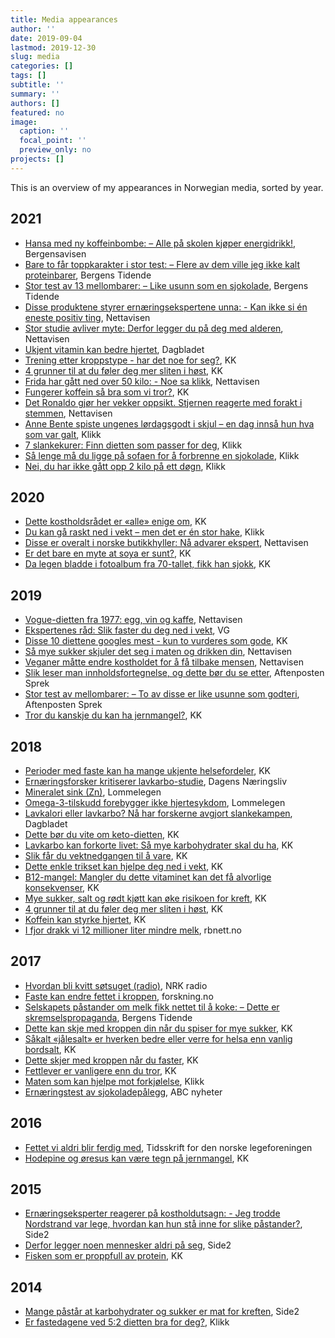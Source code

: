 ```yaml
---
title: Media appearances
author: ''
date: 2019-09-04
lastmod: 2019-12-30
slug: media
categories: []
tags: []
subtitle: ''
summary: ''
authors: []
featured: no
image:
  caption: ''
  focal_point: ''
  preview_only: no
projects: []
---
```


This is an overview of my appearances in Norwegian media, sorted by year. 

## 2021
- [Hansa med ny koffeinbombe: – Alle på skolen kjøper energidrikk!](https://www.ba.no/hansa-med-ny-koffeinbombe-alle-pa-skolen-kjoper-energidrikk/s/5-8-1720067), Bergensavisen
- [Bare to får toppkarakter i stor test: – Flere av dem ville jeg ikke kalt proteinbarer](https://www.bt.no/sprek/i/XqdABo/bare-to-faar-toppkarakter-i-stor-test-flere-av-dem-ville-jeg-ikke-ka), Bergens Tidende
- [Stor test av 13 mellombarer: – Like usunn som en sjokolade](https://www.bt.no/sprek/i/Wjkmzd/stor-test-av-13-mellombarer-like-usunn-som-en-sjokolade), Bergens Tidende
- [Disse produktene styrer ernæringsekspertene unna: - Kan ikke si én eneste positiv ting](https://www.nettavisen.no/mat/ernaring/helse/disse-produktene-styrer-ernaringsekspertene-unna-kan-ikke-si-n-eneste-positiv-ting/f/5-95-297102), Nettavisen
- [Stor studie avliver myte: Derfor legger du på deg med alderen](https://www.nettavisen.no/vektoppgang/forbrenning/kosthold/stor-studie-avliver-myte-derfor-legger-du-pa-deg-med-alderen/s/5-95-280462), Nettavisen
- [Ukjent vitamin kan bedre hjertet](https://www.dagbladet.no/tema/ukjent-vitamin-kan-bedre-hjertet/74097446), Dagbladet
- [Trening etter kroppstype - har det noe for seg?](https://www.kk.no/helse/trening-etter-kroppstype---har-det-noe-for-seg/72481568), KK
- [4 grunner til at du føler deg mer sliten i høst](https://www.kk.no/helse/4-grunner-til-at-du-foler-deg-mer-sliten-i-host/70307650), KK
- [Frida har gått ned over 50 kilo: - Noe sa klikk](https://www.nettavisen.no/ned-i-vekt/kosthold/livsstilsendring/frida-har-gatt-ned-over-50-kilo-noe-sa-klikk/f/5-95-256597), Nettavisen
- [Fungerer koffein så bra som vi tror?](https://www.kk.no/helse/fungerer-koffein-sa-bra-som-vi-tror/74115465), KK
- [Det Ronaldo gjør her vekker oppsikt. Stjernen reagerte med forakt i stemmen](https://www.nettavisen.no/sport/det-ronaldo-gjor-her-vekker-oppsikt-stjernen-reagerte-med-forakt-i-stemmen/s/12-95-3424142045), Nettavisen
- [Anne Bente spiste ungenes lørdagsgodt i skjul – en dag innså hun hva som var galt](https://www.klikk.no/helse/kosthold/slank/sukkeravhengig-tegn-pa-at-du-spiser-for-mye-sukker-7025251), Klikk
- [7 slankekurer: Finn dietten som passer for deg](https://www.klikk.no/helse/kosthold/slank/7-slankekurer-6988355), Klikk
- [Så lenge må du ligge på sofaen for å forbrenne en sjokolade](https://www.klikk.no/helse/kosthold/hvileforbrenning-gar-ned-i-vekt-av-a-ligge-i-ro-6971985), Klikk
- [Nei, du har ikke gått opp 2 kilo på ett døgn](https://www.klikk.no/helse/kosthold/slank/gatt-opp-i-vekt-over-natta-6957066), Klikk


## 2020
- [Dette kostholdsrådet er «alle» enige om](https://www.kk.no/helse/dette-kostholdsradet-er-alle-enige-om/72732080), KK
- [Du kan gå raskt ned i vekt – men det er én stor hake](https://www.klikk.no/helse/kosthold/slik-gar-du-ned-i-vekt-med-keto-dietten-6936242), Klikk
- [Disse er overalt i norske butikkhyller: Nå advarer ekspert](https://www.nettavisen.no/okonomi/disse-er-overalt-i-norske-butikkhyller-na-advarer-ekspert/3423933242.html), Nettavisen
- [Er det bare en myte at soya er sunt?](https://www.kk.no/mat/er-det-bare-en-myte-at-soya-er-sunt/72136070), KK
- [Da legen bladde i fotoalbum fra 70-tallet, fikk han sjokk](https://www.kk.no/helse/da-legen-bladde-i-fotoalbum-fra-70-tallet-fikk-han-sjokk/72108135), KK

## 2019
- [Vogue-dietten fra 1977: egg, vin og kaffe](https://www.nettavisen.no/livsstil/vogue-dietten-fra-1977-egg-vin-og-kaffe/s/12-95-3423858362), Nettavisen
- [Ekspertenes råd: Slik faster du deg ned i vekt](https://www.vg.no/forbruker/helse/i/K3knAX/ekspertenes-raad-slik-faster-du-deg-ned-i-vekt), VG
- [Disse 10 diettene googles mest - kun to vurderes som gode](https://www.kk.no/helse/disse-10-diettene-googles-mest---kun-to-vurderes-som-gode/71690391), KK
- [Så mye sukker skjuler det seg i maten og drikken din](https://www.nettavisen.no/livsstil/sa-mye-sukker-skjuler-det-seg-i-maten-og-drikken-din/3423637124.html), Nettavisen
- [Veganer måtte endre kostholdet for å få tilbake mensen](https://www.nettavisen.no/livsstil/veganer-matte-endre-kostholdet-for-a-fa-tilbake-mensen/3423624288.html), Nettavisen
- [Slik leser man innholdsfortegnelse, og dette bør du se etter](https://www.aftenposten.no/sport/sprek/i/jdO4ae/Slik-leser-man-innholdsfortegnelse_-og-dette-bor-du-se-etter), Aftenposten Sprek
- [Stor test av mellombarer: – To av disse er like usunne som godteri](https://www.adressa.no/100Sport/sprek/Stor-test-av-mellombarer--To-av-disse-er-like-usunne-som-godteri-267242b.html), Aftenposten Sprek
- [Tror du kanskje du kan ha jernmangel?](https://www.kk.no/helse/tror-du-kanskje-du-kan-ha-jernmangel/70743439), KK

## 2018
- [Perioder med faste kan ha mange ukjente helsefordeler](https://www.kk.no/helse/perioder-med-faste-kan-ha-mange-ukjente-helsefordeler/70511206), KK
- [Ernæringsforsker kritiserer lavkarbo-studie](https://www.dn.no/helse/rikshospitalet/helsedirektoratet/lchf/ernaringsforsker-kritiserer-lavkarbo-studie/2-1-479457), Dagens Næringsliv
- [Mineralet sink (Zn)](https://www.lommelegen.no/ernæring/kosthold/artikkel/mineralet-sink-zn/70237097), Lommelegen
- [Omega-3-tilskudd forebygger ikke     hjertesykdom](https://www.lommelegen.no/hjerte-og-kar/artikkel/omega-3-ti lskudd-forebygger-ikke-hjertesykdom/70168284), Lommelegen
- [Lavkalori eller lavkarbo? Nå har forskerne avgjort     slankekampen](https://www.dagbladet.no/mat/lavkalori-eller-lavkarbo-na-ha r-forskerne-avgjort-slankekampen/69566455), Dagbladet
- [Dette bør du vite om     keto-dietten](https://www.kk.no/helse/dette-bor-du-vite-om-keto-dietten/69854226), KK
- [Lavkarbo kan forkorte livet: Så mye karbohydrater skal du     ha](https://www.kk.no/helse/lavkarbo-kan-forkorte-livet-sa-mye-karbohydrater-skal-du-ha/70146850), KK
- [Slik får du vektnedgangen til å     vare](https://www.kk.no/helse/slik-far-du-vektnedgangen-til-a-vare/69970860), KK
- [Dette enkle trikset kan hjelpe deg ned i     vekt](https://www.kk.no/helse/dette-enkle-trikset-kan-hjelpe-deg-ned-i-vekt/69541630), KK
- [B12-mangel: Mangler du dette vitaminet kan det få alvorlige     konsekvenser](https://www.kk.no/helse/mangler-du-dette-vitaminet-kan-det-fa-alvorlige-konsekvenser/70329844), KK
- [Mye sukker, salt og rødt kjøtt kan øke risikoen for     kreft](https://www.kk.no/helse/mye-sukker-salt-og-rodt-kjott-kan-oke-risikoen-for-kreft/69375719), KK
- [4 grunner til at du føler deg mer sliten i     høst](https://www.kk.no/helse/4-grunner-til-at-du-foler-deg-mer-sliten-i- host/70307650), KK
- [Koffein kan styrke hjertet](https://www.kk.no/helse/koffein-kan-styrke-hjertet/69990108), KK
- [I fjor drakk vi 12 millioner liter mindre melk](https://www.rbnett.no/nyheter/2018/02/01/I-fjor-drakk-vi-12-millioner-liter-mindre-melk-16010284.ece), rbnett.no

## 2017
- [Hvordan bli kvitt søtsuget (radio)](https://radio.nrk.no/serie/distriktsprogram-hordaland/DKHO02000217/03-01-2017#t=43m24s), NRK radio
- [Faste kan endre fettet i kroppen](https://forskning.no/slanking-helse-ny/faste-kan-endre-fettet-i-kroppen/314904), forskning.no
- [Selskapets påstander om melk fikk nettet til å koke: – Dette er skremselspropaganda](https://www.bt.no/sprek/i/Xg6AGb/selskapets-paastander-om-melk-fikk-nettet-til-aa-koke-dette-er-skrems), Bergens Tidende
- [Dette kan skje med kroppen din når du spiser for mye sukker](https://www.kk.no/helse/dette-kan-skje-med-kroppen-din-nar-du-spiser-for-mye-sukker/68952691), KK
- [Såkalt «jålesalt» er hverken bedre eller verre for helsa enn vanlig bordsalt](https://www.kk.no/helse/sakalt-jalesalt-er-hverken-bedre-eller-verre-for-helsa-enn-vanlig-bordsalt/67735666), KK
- [Dette skjer med kroppen når du faster](https://www.kk.no/helse/dette-skjer-med-kroppen-nar-du-faster/67978018), KK
- [Fettlever er vanligere enn du tror](https://www.kk.no/helse/fettlever-er-vanligere-enn-du-tror/68221854), KK
- [Maten som kan hjelpe mot forkjølelse](https://www.klikk.no/helse/doktoronline/forkjolelse/mat-mot-forkjolelse-2500894), Klikk
- [Ernæringstest av sjokoladepålegg](https://www.abcnyheter.no/livet/mat-og-drikke/2017/08/15/195324567/ernaeringstest-av-sjokoladepalegg), ABC nyheter
    
## 2016
- [Fettet vi aldri blir ferdig med](https://tidsskriftet.no/2016/07/fra-andre-tidsskrifter/fettet-vi-aldri-blir-ferdig-med), Tidsskrift for den norske legeforeningen
- [Hodepine og øresus kan være tegn på jernmangel](https://www.kk.no/helse/hodepine-og-oresus-kan-vaere-tegn-pa-jernmangel/67746148), KK

## 2015
- [Ernæringseksperter reagerer på kostholdutsagn: - Jeg trodde Nordstrand var lege, hvordan kan hun stå inne for slike påstander?](https://www.side2.no/helse/ernaeringseksperter-reagerer-pa-kostholdutsagn---jeg-trodde-nordstrand-var-lege-hvordan-kan-hun-sta-inne-for-slike-pastander-4534876), Side2
- [Derfor legger noen mennesker aldri på seg](https://www.side2.no/helse/derfor-legger-noen-mennesker-aldri-pa-seg-4558737), Side2
- [Fisken som er proppfull av protein](https://www.kk.no/livstil/fisken-som-er-proppfull-av-protein/67794068), KK
    
## 2014
- [Mange påstår at karbohydrater og sukker er mat for kreften](https://www.side2.no/helse/mange-pastar-at-karbohydrater-og-sukker-er-mat-for-kreften-4472875), Side2
- [Er fastedagene ved 5:2 dietten bra for deg?](https://www.klikk.no/helse/kosthold/slank/er-fastedagene-ved-52-dietten-bra-for-deg-2525945), Klikk
    